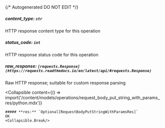 {/* Autogenerated DO NOT EDIT  */}

##### **content_type:** `str`
HTTP response content type for this operation

##### **status_code:** `int`
HTTP response status code for this operation

##### **raw_response:** `[requests.Response](https://requests.readthedocs.io/en/latest/api/#requests.Response)`
Raw HTTP response; suitable for custom response parsing

<Collapsible
    content={() => import('/content/models/operations/request_body_put_string_with_params_res/python.mdx')}
>
    ##### **res:** `Optional[RequestBodyPutStringWithParamsRes]`
    OK
    <Collapsible.Break/>
</Collapsible>

